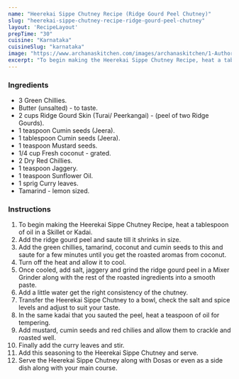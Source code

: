 ---
name: "Heerekai Sippe Chutney Recipe (Ridge Gourd Peel Chutney)"
slug: "heerekai-sippe-chutney-recipe-ridge-gourd-peel-chutney"
layout: 'RecipeLayout'
prepTime: "30"
cuisine: "Karnataka"
cuisineSlug: "karnataka"
image: "https://www.archanaskitchen.com/images/archanaskitchen/1-Author/Madhuri_Aggarwal/Heerekai_Sippe_Chutney_Recipe_Ridge_Gourd_Peel_Chutney-1.jpg"
excerpt: "To begin making the Heerekai Sippe Chutney Recipe, heat a tablespoon of oil in a Skillet or Kadai"
---

### Ingredients

- 3 Green Chillies.
- Butter (unsalted) - to taste.
- 2 cups Ridge Gourd Skin (Turai/ Peerkangai) - (peel of two Ridge Gourds).
- 1 teaspoon Cumin seeds (Jeera).
- 1 tablespoon Cumin seeds (Jeera).
- 1 teaspoon Mustard seeds.
- 1/4 cup Fresh coconut - grated.
- 2 Dry Red Chillies.
- 1 teaspoon Jaggery.
- 1 teaspoon Sunflower Oil.
- 1 sprig Curry leaves.
- Tamarind - lemon sized.

### Instructions

1. To begin making the Heerekai Sippe Chutney Recipe, heat a tablespoon of oil in a Skillet or Kadai.
1. Add the ridge gourd peel and saute till it shrinks in size.
1. Add the green chillies, tamarind, coconut and cumin seeds to this and saute for a few minutes until you get the roasted aromas from coconut.
1. Turn off the heat and allow it to cool.
1. Once cooled, add salt, jaggery and grind the ridge gourd peel in a Mixer Grinder along with the rest of the roasted ingredients into a smooth paste.
1. Add a little water get the right consistency of the chutney.
1. Transfer the Heerekai Sippe Chutney to a bowl, check the salt and spice levels and adjust to suit your taste.
1. In the same kadai that you sauted the peel, heat a teaspoon of oil for tempering.
1. Add mustard, cumin seeds and red chilies and allow them to crackle and roasted well.
1. Finally add the curry leaves and stir.
1. Add this seasoning to the Heerekai Sippe Chutney and serve.
1. Serve the Heerekai Sippe Chutney along with Dosas or even as a side dish along with your main course.
